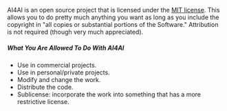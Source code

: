 AI4AI is an open source project that is licensed under the [MIT license](https://opensource.org/licenses/MIT). This allows you to do pretty much anything you want as long as you include the copyright in "all copies or substantial portions of the Software." Attribution is not required (though very much appreciated).

<h5 class="text-bold text-dark mt-3">What You Are <span class="text-success">Allowed</span> To Do With AI4AI</h5>

- Use in commercial projects.
- Use in personal/private projects.
- Modify and change the work.
- Distribute the code.
- Sublicense: incorporate the work into something that has a more restrictive license.
